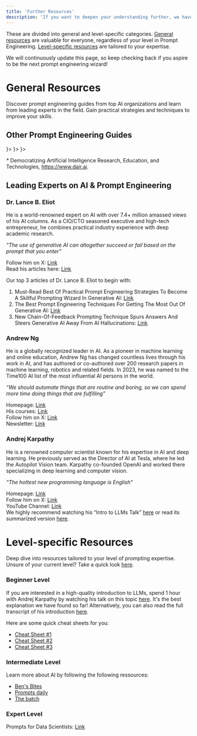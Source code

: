 ```yaml
---
title: 'Further Resources'
description: 'If you want to deepen your understanding further, we have collected some additional resources for you.'
---
```


These are divided into general and level-specific categories. [General resources](/prompt-engineering/resources/general-resources) are valuable for everyone, regardless of your level in Prompt Engineering. [Level-specific resources](/prompt-engineering/level-specific-resources) are tailored to your expertise. 

We will continuously update this page, so keep checking back if you aspire to be the next prompt engineering wizard!

# General Resources

Discover prompt engineering guides from top AI organizations and learn from leading experts in the field. Gain practical strategies and techniques to improve your skills.

## Other Prompt Engineering Guides

<CardGroup cols={2}>
  <Card title="DAIR.AI*" href="https://www.promptingguide.ai/introduction" icon="square" color="000000">
  </Card>
  <Card title="OpenAI" href="https://platform.openai.com/docs/guides/prompt-engineering" icon={<svg xmlns="http://www.w3.org/2000/svg" width="0.99em" height="1em" viewBox="0 0 256 260"><path d="M239.184 106.203a64.72 64.72 0 0 0-5.576-53.103C219.452 28.459 191 15.784 163.213 21.74A65.586 65.586 0 0 0 52.096 45.22a64.72 64.72 0 0 0-43.23 31.36c-14.31 24.602-11.061 55.634 8.033 76.74a64.67 64.67 0 0 0 5.525 53.102c14.174 24.65 42.644 37.324 70.446 31.36a64.72 64.72 0 0 0 48.754 21.744c28.481.025 53.714-18.361 62.414-45.481a64.77 64.77 0 0 0 43.229-31.36c14.137-24.558 10.875-55.423-8.083-76.483m-97.56 136.338a48.4 48.4 0 0 1-31.105-11.255l1.535-.87l51.67-29.825a8.6 8.6 0 0 0 4.247-7.367v-72.85l21.845 12.636c.218.111.37.32.409.563v60.367c-.056 26.818-21.783 48.545-48.601 48.601M37.158 197.93a48.35 48.35 0 0 1-5.781-32.589l1.534.921l51.722 29.826a8.34 8.34 0 0 0 8.441 0l63.181-36.425v25.221a.87.87 0 0 1-.358.665l-52.335 30.184c-23.257 13.398-52.97 5.431-66.404-17.803M23.549 85.38a48.5 48.5 0 0 1 25.58-21.333v61.39a8.29 8.29 0 0 0 4.195 7.316l62.874 36.272l-21.845 12.636a.82.82 0 0 1-.767 0L41.353 151.53c-23.211-13.454-31.171-43.144-17.804-66.405zm179.466 41.695l-63.08-36.63L161.73 77.86a.82.82 0 0 1 .768 0l52.233 30.184a48.6 48.6 0 0 1-7.316 87.635v-61.391a8.54 8.54 0 0 0-4.4-7.213m21.742-32.69l-1.535-.922l-51.619-30.081a8.39 8.39 0 0 0-8.492 0L99.98 99.808V74.587a.72.72 0 0 1 .307-.665l52.233-30.133a48.652 48.652 0 0 1 72.236 50.391zM88.061 139.097l-21.845-12.585a.87.87 0 0 1-.41-.614V65.685a48.652 48.652 0 0 1 79.757-37.346l-1.535.87l-51.67 29.825a8.6 8.6 0 0 0-4.246 7.367zm11.868-25.58L128.067 97.3l28.188 16.218v32.434l-28.086 16.218l-28.188-16.218z"/></svg>}>
  </Card>
  <Card title="Anthropic" href="https://docs.anthropic.com/en/docs/build-with-claude/prompt-engineering/overview" icon={<svg xmlns="http://www.w3.org/2000/svg" width="1.46em" height="1em" viewBox="0 0 256 176"><path fill="#181818" d="m147.487 0l70.081 175.78H256L185.919 0zM66.183 106.221l23.98-61.774l23.98 61.774zM70.07 0L0 175.78h39.18l14.33-36.914h73.308l14.328 36.914h39.179L110.255 0z"/></svg>}>
  </Card>
  <Card title="Mistral" href="https://docs.mistral.ai/guides/prompting_capabilities/" icon={<svg xmlns="http://www.w3.org/2000/svg" width="1.1em" height="1em" viewBox="0 0 256 233"><path d="M186.182 0h46.545v46.545h-46.545z"/><path fill="#f7d046" d="M209.455 0H256v46.545h-46.545z"/><path d="M0 0h46.545v46.545H0zm0 46.545h46.545V93.09H0zm0 46.546h46.545v46.545H0zm0 46.545h46.545v46.545H0zm0 46.546h46.545v46.545H0z"/><path fill="#f7d046" d="M23.273 0h46.545v46.545H23.273z"/><path fill="#f2a73b" d="M209.455 46.545H256V93.09h-46.545zm-186.182 0h46.545V93.09H23.273z"/><path d="M139.636 46.545h46.545V93.09h-46.545z"/><path fill="#f2a73b" d="M162.909 46.545h46.545V93.09h-46.545zm-93.091 0h46.545V93.09H69.818z"/><path fill="#ee792f" d="M116.364 93.091h46.545v46.545h-46.545zm46.545 0h46.545v46.545h-46.545zm-93.091 0h46.545v46.545H69.818z"/><path d="M93.091 139.636h46.545v46.545H93.091z"/><path fill="#eb5829" d="M116.364 139.636h46.545v46.545h-46.545z"/><path fill="#ee792f" d="M209.455 93.091H256v46.545h-46.545zm-186.182 0h46.545v46.545H23.273z"/><path d="M186.182 139.636h46.545v46.545h-46.545z"/><path fill="#eb5829" d="M209.455 139.636H256v46.545h-46.545z"/><path d="M186.182 186.182h46.545v46.545h-46.545z"/><path fill="#eb5829" d="M23.273 139.636h46.545v46.545H23.273z"/><path fill="#ea3326" d="M209.455 186.182H256v46.545h-46.545zm-186.182 0h46.545v46.545H23.273z"/></svg>}>
  </Card>
</CardGroup>

_*_ Democratizing Artificial Intelligence Research, Education, and Technologies, https://www.dair.ai.

## Leading Experts on AI & Prompt Engineering

### Dr. Lance B. Eliot

He is a world-renowned expert on AI with over 7.4+ million amassed views of his AI columns. As a CIO/CTO seasoned executive and high-tech entrepreneur, he combines practical industry experience with deep academic research.

_“The use of generative AI can altogether succeed or fail based on the prompt that you enter”_

Follow him on X: [Link](https://twitter.com/LanceEliot) <br />
Read his articles here: [Link](https://www.forbes.com/sites/lanceeliot/)<br />

Our top 3 articles of Dr. Lance B. Eliot to begin with:
1. Must-Read Best Of Practical Prompt Engineering Strategies To Become A Skillful Prompting Wizard In Generative AI: [Link](https://www.forbes.com/sites/lanceeliot/2023/12/28/must-read-best-of-practical-prompt-engineering-strategies-to-become-a-skillful-prompting-wizard-in-generative-ai/)
2. The Best Prompt Engineering Techniques For Getting The Most Out Of Generative AI: [Link](https://www.forbes.com/sites/lanceeliot/2024/05/09/the-best-prompt-engineering-techniques-for-getting-the-most-out-of-generative-ai/)
3. New Chain-Of-Feedback Prompting Technique Spurs Answers And Steers Generative AI Away From AI Hallucinations: [Link](https://www.forbes.com/sites/lanceeliot/2024/04/11/new-chain-of-feedback-prompting-technique-spurs-answers-and-steers-generative-ai-away-from-ai-hallucinations/)


### Andrew Ng

He is a globally recognized leader in AI. As a pioneer in machine learning and online education, Andrew Ng has changed countless lives through his work in AI, and has authored or co-authored over 200 research papers in machine learning, robotics and related fields. In 2023, he was named to the Time100 AI list of the most influential AI persons in the world.

_“We should automate things that are routine and boring, so we can spend more time doing things that are fulfilling”_

Homepage: [Link](https://www.andrewng.org/) <br />
His courses: [Link](https://www.deeplearning.ai/) <br />
Follow him on X: [Link](https://twitter.com/AndrewYNg) <br />
Newsletter: [Link](https://www.deeplearning.ai/the-batch/tag/letters/)

### Andrej Karpathy
He is a renowned computer scientist known for his expertise in AI and deep learning. He previously served as the Director of AI at Tesla, where he led the Autopilot Vision team. Karpathy co-founded OpenAI and worked there specializing in deep learning and computer vision.

_“The hottest new programming language is English”_

Homepage: [Link](https://karpathy.ai/) <br />
Follow him on X: [Link](https://twitter.com/karpathy) <br />
YouTube Channel: [Link](https://www.youtube.com/@AndrejKarpathy) <br />
<Info>
We highly recommend watching his “Intro to LLMs Talk” [here](https://www.youtube.com/watch?v=zjkBMFhNj_g&t=1431s) or read its summarized version [here](https://ppaolo.substack.com/p/introduction-to-large-language-models-llms).
</Info>


# Level-specific Resources
Deep dive into resources tailored to your level of prompting expertise. Unsure of your current level? Take a quick look [here](/prompt-engineering/engineering-type).

### Beginner Level
If you are interested in a high-quality introduction to LLMs, spend 1 hour with Andrej Karpathy by watching his talk on this topic [here](https://www.youtube.com/watch?v=zjkBMFhNj_g&t=1431s). It's the best explanation we have found so far! Alternatively, you can also read the full transcript of his introduction [here](https://ppaolo.substack.com/p/introduction-to-large-language-models-llms).

Here are some quick cheat sheets for you:
- [Cheat Sheet #1](https://medium.com/the-generator/the-perfect-prompt-prompt-engineering-cheat-sheet-d0b9c62a2bba)
- [Cheat Sheet #2](https://www.neatprompts.com/c/chatgpt-ultimate-prompt)
- [Cheat Sheet #3](https://www.neatprompts.com/c/chatgpt-zero-to-hero)

### Intermediate Level
Learn more about AI by following the following ressources:
- [Ben's Bites](https://bensbites.beehiiv.com/)
- [Prompts daily](https://www.neatprompts.com/)
- [The batch](https://www.deeplearning.ai/the-batch/)

### Expert Level
Prompts for Data Scientists: [Link](https://github.com/travistangvh/ChatGPT-Data-Science-Prompts) 


